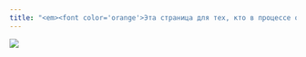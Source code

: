 ```yaml
---
title: "<em><font color='orange'>Эта страница для тех, кто в процессе освоения ласточки ТВиМС. Не забываем держать баланс! </font></em>" 
---
```

![](lastochka.jpg) 